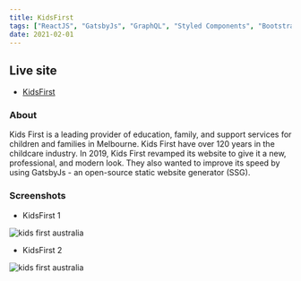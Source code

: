 ```yaml
---
title: KidsFirst
tags: ["ReactJS", "GatsbyJs", "GraphQL", "Styled Components", "Bootstrap", "HTML", "CSS", "TypeScript"]
date: 2021-02-01
---
```


## Live site

- [KidsFirst](https://www.kidsfirstaustralia.org.au//)


### About

Kids First is a leading provider of education, family, and support services for children and families in Melbourne. Kids First have over 120 years in the childcare industry. In 2019, Kids First revamped its website to give it a new, professional, and modern look. They also wanted to improve its speed by using GatsbyJs - an open-source static website generator (SSG).

### Screenshots

- KidsFirst 1

<Image
src="../../images/project-images/kids-first-1.png"
alt="kids first australia"
/>

- KidsFirst 2

<Image
src="../../images/project-images/kids-first-2.png"
alt="kids first australia"
/>


